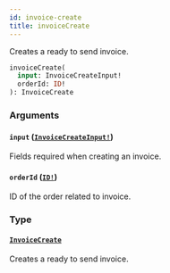 ```yaml
---
id: invoice-create
title: invoiceCreate
---
```


Creates a ready to send invoice.

```graphql
invoiceCreate(
  input: InvoiceCreateInput!
  orderId: ID!
): InvoiceCreate

```

### Arguments

#### `input` ([`InvoiceCreateInput!`](/developer/api-reference/inputs/invoice-create-input.mdx))

Fields required when creating an invoice.

#### `orderId` ([`ID!`](/developer/api-reference/scalars/id.mdx))

ID of the order related to invoice.

### Type

#### [`InvoiceCreate`](/developer/api-reference/objects/invoice-create.mdx)

Creates a ready to send invoice.
